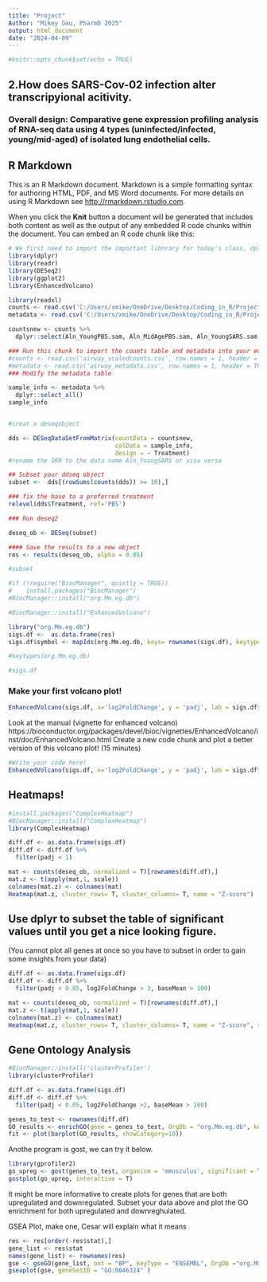 ```yaml
---
title: "Project"
Author: "Mikey Gau, PharmD 2025"
output: html_document
date: "2024-04-09"
---
```


```r
#knitr::opts_chunk$set(echo = TRUE)
```

## 2.How does SARS-Cov-02 infection alter transcripyional acitivity. 
### Overall design: Comparative gene expression profiling analysis of RNA-seq data using 4 types (uninfected/infected, young/mid-aged) of isolated lung endothelial cells.

## R Markdown

This is an R Markdown document. Markdown is a simple formatting syntax for authoring HTML, PDF, and MS Word documents. For more details on using R Markdown see <http://rmarkdown.rstudio.com>.

When you click the **Knit** button a document will be generated that includes both content as well as the output of any embedded R code chunks within the document. You can embed an R code chunk like this:

```r
# We first need to import the important libnrary for today's class, dplyr
library(dplyr)
library(readr)
library(DESeq2)
library(ggplot2)
library(EnhancedVolcano)

```

```r
library(readxl)
counts <- read.csv('C:/Users/xmike/OneDrive/Desktop/Coding_in_R/Project/counts.csv', row.names = 1, header = TRUE)
metadata <- read.csv('C:/Users/xmike/OneDrive/Desktop/Coding_in_R/Project/metacounts.csv', row.names = 1, header = TRUE)
```

```r
countsnew <- counts %>%
  dplyr::select(Aln_YoungPBS.sam, Aln_MidAgePBS.sam, Aln_YoungSARS.sam, Aln_MidAgeSARS.sam)
```

```r
### Run this chunk to import the counts table and metadata into your evironment.
#counts <- read.csv('airway_scaledcounts.csv', row.names = 1, header = TRUE)
#metadata <- read.csv('airway_metadata.csv', row.names = 1, header = TRUE)
### Modify the metadata table

sample_info <- metadata %>%
  dplyr::select_all()
sample_info


#creat a deseqobject

dds <- DESeqDataSetFromMatrix(countData = countsnew, 
                              colData = sample_info,
                              design = ~ Treatment)
#rename the SRR to the data name Aln_YoungSARS or visa versa

## Subset your ddseq object
subset <-  dds[(rowSums(counts(dds)) >= 10),]

### fix the base to a preferred treatment
relevel(dds$Treatment, ref='PBS')

### Run deseq2

deseq_ob <- DESeq(subset)

#### Save the results to a new object
res <- results(deseq_ob, alpha = 0.05)
```
```r
#subset
```

```r
#if (!require("BiocManager", quietly = TRUE))
#    install.packages("BiocManager")
#BiocManager::install("org.Mm.eg.db")
```

```r
#BiocManager::install("EnhancedVolcano")
```

```r
library("org.Mm.eg.db")
sigs.df <-  as.data.frame(res)
sigs.df$symbol <- mapIds(org.Mm.eg.db, keys= rownames(sigs.df), keytype = 'ENSEMBL', colum = "SYMBOL")
```

```r
#keytypes(org.Mm.eg.db)
```

```r
#sigs.df
```
### Make your first volcano plot!
```r
EnhancedVolcano(sigs.df, x='log2FoldChange', y = 'padj', lab = sigs.df$symbol)

```
Look at the manual (vignette for enhanced volcano) https://bioconductor.org/packages/devel/bioc/vignettes/EnhancedVolcano/inst/doc/EnhancedVolcano.html
Create a new code chunk and plot a better version of this volcano plot! (15 minutes)

```r
#Write your code here!
EnhancedVolcano(sigs.df, x='log2FoldChange', y = 'padj', lab = sigs.df$symbol,col=c('black','blue','yellow','green'))+coord_flip()
```

## Heatmaps!
```R
#install.packages("ComplexHeatmap")
#BiocManager::install("ComplexHeatmap")
library(ComplexHeatmap)
```

```R
diff.df <- as.data.frame(sigs.df)
diff.df <- diff.df %>%
  filter(padj < 1)
```

```R
mat <- counts(deseq_ob, normalized = T)[rownames(diff.df),]
mat.z <- t(apply(mat,1, scale))
colnames(mat.z) <- colnames(mat)
Heatmap(mat.z, cluster_rows= T, cluster_columns= T, name = "Z-score")
```
## Use dplyr to subset the table of significant values until you get a nice looking figure. 
(You cannot plot all genes at once so you have to subset in order to gain some insights from 
your data)
```R
diff.df <- as.data.frame(sigs.df)
diff.df <- diff.df %>%
  filter(padj < 0.05, log2FoldChange > 3, baseMean > 100)

mat <- counts(deseq_ob, normalized = T)[rownames(diff.df),]
mat.z <- t(apply(mat,1, scale))
colnames(mat.z) <- colnames(mat)
Heatmap(mat.z, cluster_rows= T, cluster_columns= T, name = "Z-score", row_labels = diff.df[rownames(mat.z),]$symbol)

```
## Gene Ontology Analysis
```R
#BiocManager::install('clusterProfiler')
library(clusterProfiler)
```

```R
diff.df <- as.data.frame(sigs.df)
diff.df <- diff.df %>%
  filter(padj < 0.05, log2FoldChange >2, baseMean > 100)

genes_to_test <- rownames(diff.df)
GO_results <- enrichGO(gene = genes_to_test, OrgDb = "org.Mm.eg.db", keyType = 'ENSEMBL', ont = "BP")
fit <- plot(barplot(GO_results, showCategory=10))
```

Anothe program is gost, we can try it below.
```R
library(gprofiler2) 
go_upreg <- gost(genes_to_test, organism = 'mmusculus', significant = T)
gostplot(go_upreg, interactive = T)
```

It might be more informative to create plots for genes that are both upregulated and downregulated. Subset your data above and plot the GO enrichment for both upregulated and downreghulated.

GSEA Plot, make one, Cesar will explain what it means 
```R
res <- res[order(-res$stat),]
gene_list <- res$stat
names(gene_list) <- rownames(res)
gse <- gseGO(gene_list, ont = "BP", keyType = "ENSEMBL", OrgDb ="org.Mm.eg.db", eps = 1e-300 )
gseaplot(gse, geneSetID = "GO:0046324" )

```